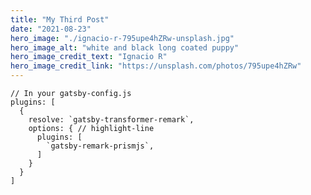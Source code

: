 ```yaml
---
title: "My Third Post"
date: "2021-08-23"
hero_image: "./ignacio-r-795upe4hZRw-unsplash.jpg"
hero_image_alt: "white and black long coated puppy"
hero_image_credit_text: "Ignacio R"
hero_image_credit_link: "https://unsplash.com/photos/795upe4hZRw"
---
```


```javascript{1,4-6}
// In your gatsby-config.js
plugins: [
  {
    resolve: `gatsby-transformer-remark`, 
    options: { // highlight-line
      plugins: [
        `gatsby-remark-prismjs`,
      ]
    }
  }
]
```